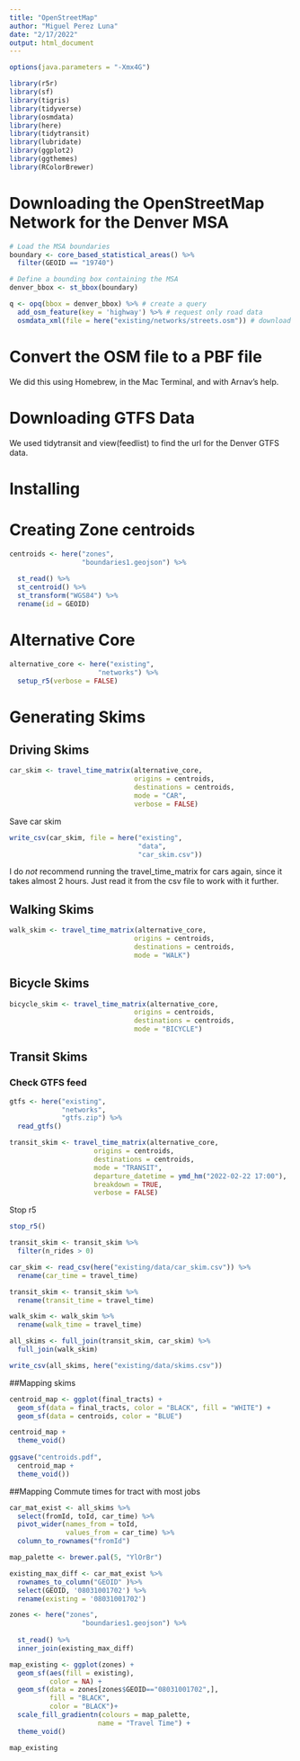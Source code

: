 ```yaml
---
title: "OpenStreetMap"
author: "Miguel Perez Luna"
date: "2/17/2022"
output: html_document
---
```

```r
options(java.parameters = "-Xmx4G")

library(r5r)
library(sf)
library(tigris)
library(tidyverse)
library(osmdata)
library(here)
library(tidytransit)
library(lubridate)
library(ggplot2)
library(ggthemes)
library(RColorBrewer)

```

# Downloading the OpenStreetMap Network for the Denver MSA

```r
# Load the MSA boundaries
boundary <- core_based_statistical_areas() %>%
  filter(GEOID == "19740")

# Define a bounding box containing the MSA
denver_bbox <- st_bbox(boundary)

q <- opq(bbox = denver_bbox) %>% # create a query
  add_osm_feature(key = 'highway') %>% # request only road data
  osmdata_xml(file = here("existing/networks/streets.osm")) # download osm file
```

# Convert the OSM file to a PBF file

We did this using Homebrew, in the Mac Terminal, and with Arnav's help.

# Downloading GTFS Data

We used tidytransit and view(feedlist) to find the url for the Denver GTFS data.

# Installing 

# Creating Zone centroids


```r
centroids <- here("zones",
                  "boundaries1.geojson") %>%
  
  st_read() %>%
  st_centroid() %>%
  st_transform("WGS84") %>%
  rename(id = GEOID)
```

# Alternative Core

```r
alternative_core <- here("existing",
                      "networks") %>%
  setup_r5(verbose = FALSE)
```

# Generating Skims

## Driving Skims
```r
car_skim <- travel_time_matrix(alternative_core,
                               origins = centroids,
                               destinations = centroids,
                               mode = "CAR", 
                               verbose = FALSE)
```

Save car skim

```r
write_csv(car_skim, file = here("existing",
                                "data",
                                "car_skim.csv"))
```

I do *not* recommend running the travel_time_matrix for cars again, since it takes almost 2 hours. Just read it from the csv file to work with it further. 

## Walking Skims

```r
walk_skim <- travel_time_matrix(alternative_core,
                               origins = centroids,
                               destinations = centroids,
                               mode = "WALK")
```

## Bicycle Skims

```r
bicycle_skim <- travel_time_matrix(alternative_core,
                               origins = centroids,
                               destinations = centroids,
                               mode = "BICYCLE")
```

## Transit Skims

### Check GTFS feed

```r
gtfs <- here("existing",
             "networks",
             "gtfs.zip") %>%
  read_gtfs()
```


```r
transit_skim <- travel_time_matrix(alternative_core, 
                     origins = centroids,
                     destinations = centroids,
                     mode = "TRANSIT",
                     departure_datetime = ymd_hm("2022-02-22 17:00"),
                     breakdown = TRUE,
                     verbose = FALSE)
```

Stop r5

```r
stop_r5()
```

``` r
transit_skim <- transit_skim %>%
  filter(n_rides > 0)
```

```r
car_skim <- read_csv(here("existing/data/car_skim.csv")) %>%
  rename(car_time = travel_time) 

transit_skim <- transit_skim %>%
  rename(transit_time = travel_time) 

walk_skim <- walk_skim %>%
  rename(walk_time = travel_time)

all_skims <- full_join(transit_skim, car_skim) %>%
  full_join(walk_skim)

write_csv(all_skims, here("existing/data/skims.csv"))
```
##Mapping skims
```r
centroid_map <- ggplot(final_tracts) + 
  geom_sf(data = final_tracts, color = "BLACK", fill = "WHITE") +
  geom_sf(data = centroids, color = "BLUE")

centroid_map + 
  theme_void() 
 
ggsave("centroids.pdf",
  centroid_map +
  theme_void())
```

##Mapping Commute times for tract with most jobs
```r
car_mat_exist <- all_skims %>% 
  select(fromId, toId, car_time) %>%
  pivot_wider(names_from = toId, 
              values_from = car_time) %>%
  column_to_rownames("fromId")

```
```r
map_palette <- brewer.pal(5, "YlOrBr")

existing_max_diff <- car_mat_exist %>%
  rownames_to_column("GEOID" )%>%
  select(GEOID, '08031001702') %>%
  rename(existing = '08031001702')

zones <- here("zones",
                  "boundaries1.geojson") %>%
  
  st_read() %>%
  inner_join(existing_max_diff)
```

```r
map_existing <- ggplot(zones) +
  geom_sf(aes(fill = existing),
          color = NA) +
  geom_sf(data = zones[zones$GEOID=="08031001702",],
          fill = "BLACK",
          color = "BLACK")+
  scale_fill_gradientn(colours = map_palette,
                      name = "Travel Time") +
  theme_void()

map_existing
```